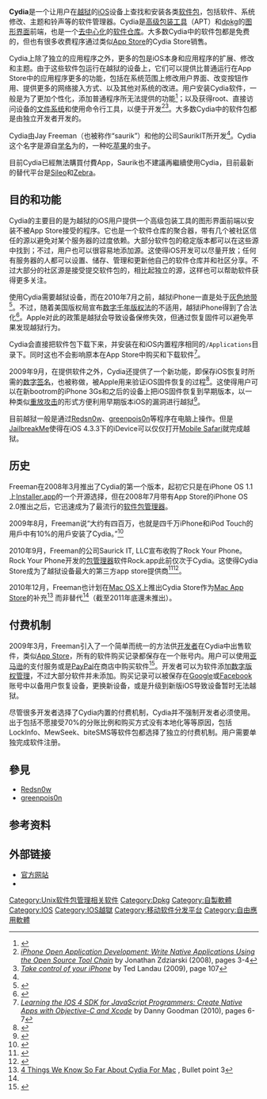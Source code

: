 {{noteTA|G1=IT}}
{{Infobox Software
| name = Cydia
| logo = [[File:Cydia_logo.png|Cydia Logo]]
| screenshot = ScreenshotofCydia.jpg
| caption = Cydia Store的截图
| developer = [[傑·弗里曼|傑·弗里曼]]（saurik）<ref name="SaurikHomepage">{{cite web |url=  http://www.saurik.com/ |title=  Saurik's Homepage |accessdate=  2010-08-04 |archive-date=  2012-07-31 |archive-url=  https://www.webcitation.org/69Yz4CPnh?url=http://www.saurik.com/ |dead-url=  no }}</ref>
| released = {{Start date and age|2008|02|28}}
| latest_release_version = 1.1.30
| latest_release_date = {{Start date and age|2017|2|16}}
| operating_system = [[iOS越狱|iOS越狱]]
| genre = [[软件包管理系统|软件包管理系统]]
| language = [[英语|英语]]、[[简体中文|简体中文]]、[[繁体中文|繁体中文]]<br/>[[西班牙语|西班牙语]]、[[希腊语|希腊语]]、[[德语|德语]]和[[荷兰语|荷兰语]]
| license = [[开放源代码|开放源代码]]
| website = https://cydia-app.com
}}
'''Cydia'''是一个让用户在[[iOS越獄|越狱]]的[[iOS|iOS]]设备上查找和安装各类[[软件包|软件包]]，包括软件、系统修改、主题和铃声等的软件管理器。Cydia是[[高级包装工具|高级包装工具]]（APT）和[[dpkg|dpkg]]的[[图形界面|图形界面]]前端，也是一个[[去中心化|去中心化]]的[[软件仓库|软件仓库]]。大多数Cydia中的软件包都是免费的，但也有很多收费程序通过类似[[App_Store_(iOS)|App Store]]的Cydia Store销售。

Cydia上除了独立的应用程序之外，更多的包是iOS本身和应用程序的扩展、修改和主题。由于这些软件包运行在越狱的设备上，它们可以提供比普通运行在App Store中的应用程序更多的功能，包括在系统范围上修改用户界面、改变按钮作用、提供更多的网络接入方式、以及其他对系统的改进。用户安装Cydia软件，一般是为了更加个性化，添加普通程序所无法提供的功能<ref name="nytimes">{{cite web|url=http://www.nyties.com/2009/05/13/technology/13jailbreak.html?pagewanted=all |title=Unofficial Software Incurs Apple's Wrath |publisher=[[New_York_Times|New York Times]] |date=2009-05-12}}</ref>；以及获得root、直接访问设备的[[文件系统|文件系统]]和使用命令行工具，以便于开发<ref>[http://books.google.com/books?id=fkXvibFJrpIC&lpg=PA3&dq=cydia%20-pomonella%20-moth&pg=PA3#v=onepage&q&f=false ''iPhone Open Application Development: Write Native Applications Using the Open Source Tool Chain''] {{Wayback|url=http://books.google.com/books?id=fkXvibFJrpIC&lpg=PA3&dq=cydia%20-pomonella%20-moth&pg=PA3#v=onepage&q&f=false |date=20130602222817 }} by Jonathan Zdziarski (2008), pages 3-4</ref><ref>[http://books.google.com/books?id=GiOVkVS4XZkC&lpg=PA109&dq=cydia%20iphone&pg=PA107#v=onepage&q&f=false ''Take control of your iPhone''] {{Wayback|url=http://books.google.com/books?id=GiOVkVS4XZkC&lpg=PA109&dq=cydia%20iphone&pg=PA107#v=onepage&q&f=false |date=20130602232101 }} by Ted Landau (2009), page 107</ref>。大多数Cydia中的软件包都是由独立开发者开发的。

Cydia由Jay Freeman（也被称作“saurik”）和他的公司SaurikIT所开发<ref name="SaurikHomepage"/>。Cydia这个名字是源自[[学名|学名]]为{{lang|la|Cydia pomonella}}的{{link-en|苹果小卷蛾|Codling Moth}}，一种吃[[苹果|苹果]]的虫子。

目前Cydia已經無法購買付費App，Saurik也不建議再繼續使用Cydia，目前最新的替代平台是[[Sileo|Sileo]]和[[Zebra|Zebra]]。

== 目的和功能 ==
Cydia的主要目的是为越狱的iOS用户提供一个高级包装工具的图形界面前端以安装不被App Store接受的程序。它也是一个软件仓库的聚合器，带有几个被社区信任的源以避免对某个服务器的过度依赖。大部分软件包的稳定版本都可以在这些源中找到；不过，用户也可以很容易地添加源。这使得iOS开发可以尽量开放；任何有服务器的人都可以设置、储存、管理和更新他自己的软件仓库并和社区分享。不过大部分的社区源是接受提交软件包的，相比起独立的源，这样也可以帮助软件获得更多关注。

使用Cydia需要越狱设备，而在2010年7月之前，越狱iPhone一直是处于[[灰色地带|灰色地带]]<ref>{{cite web |url=http://www.wired.com/gadgetlab/2009/11/jailbreak-community/ |title=Jailbreakers Battle Apple for Control of iPhone |publisher=[[Wired|Wired]] |date=2009-11-12 |accessdate=2011-07-28 |archive-date=2011-07-26 |archive-url=https://web.archive.org/web/20110726062817/http://www.wired.com/gadgetlab/2009/11/jailbreak-community/ |dead-url=no }}</ref>。不过，随着美国版权局宣布[[数字千年版权法|数字千年版权法]]的不适用，越狱iPhone得到了合法化<ref>{{cite web|url=http://www.wired.com/threatlevel/2010/07/feds-ok-iphone-jailbreaking/|publisher=Wired's Threat Level blog|accessdate=2011-01-18|title=U.S. Declares iPhone Jailbreaking Legal, Over Apple’s Objections|archive-date=2011-01-14|archive-url=https://web.archive.org/web/20110114214038/http://www.wired.com/threatlevel/2010/07/feds-ok-iphone-jailbreaking/|dead-url=no}}</ref>。Apple对此的政策是越狱会导致设备保修失效，但通过恢复固件可以避免苹果发现越狱行为。

Cydia会直接把软件包下载下来，并安装在和iOS内置程序相同的<code>/Applications</code>目录下。同时这也不会影响原本在App Store中购买和下载软件<ref>[http://books.google.com/books?id=a09NMFdA6m0C&lpg=PA7&pg=PA6#v=onepage&q&f=false ''Learning the IOS 4 SDK for JavaScript Programmers: Create Native Apps with Objective-C and Xcode''] {{Wayback|url=http://books.google.com/books?id=a09NMFdA6m0C&lpg=PA7&pg=PA6#v=onepage&q&f=false |date=20130606224028 }} by Danny Goodman (2010), pages 6-7</ref>。

2009年9月，在提供软件之外，Cydia还提供了一个新功能，即保存iOS恢复时所需的[[数字签名|数字签名]]，也被称做{{link-en|SHSH|SHSH blob}}，被Apple用来验证iOS固件恢复的过程<ref>{{cite web|url=http://iphonehelp.in/2009/09/15/saurik-new-duplicate-server-bluffs-itunes-you-can-downgrade-to-lower-firmware-version/|title=Saurik New duplicate server bluffs iTunes: You can downgrade to lower firmware version|publisher=iPhonehelp.in|date=2009-09-15|accessdate=2011-07-28|archive-date=2011-07-21|archive-url=https://web.archive.org/web/20110721162558/http://iphonehelp.in/2009/09/15/saurik-new-duplicate-server-bluffs-itunes-you-can-downgrade-to-lower-firmware-version/|dead-url=no}}</ref>。这使得用户可以在新bootrom的iPhone 3Gs和之后的设备上把iOS固件恢复到早期版本，以一种类似[[重放攻击|重放攻击]]的形式方便利用早期版本iOS的漏洞进行越狱<ref name="saurik">{{cite web|url=http://www.saurik.com/id/12|publisher=Saurik.com|accessdate=2010-07-28|title=Caching Apple's Signature Server|archive-date=2010-12-05|archive-url=https://web.archive.org/web/20101205042030/http://www.saurik.com/id/12|dead-url=no}}</ref>。

目前越狱一般是通过[[Redsn0w|Redsn0w]]、[[greenpois0n|greenpois0n]]等程序在电脑上操作。但是[[JailbreakMe|JailbreakMe]]使得在iOS 4.3.3下的iDevice可以仅仅打开[[Safari|Mobile Safari]]就完成越狱。

== 历史 ==
Freeman在2008年3月推出了Cydia的第一个版本，起初它只是在iPhone OS 1.1上[[Installer.app|Installer.app]]的一个开源选择，但在2008年7月带有App Store的iPhone OS 2.0推出之后，它迅速成为了最流行的[[软件包管理器|软件包管理器]]。

2009年8月，Freeman说“大约有四百万，也就是四千万iPhone和iPod Touch的用戶中有10%的用戶安装了Cydia。”<ref>{{cite web |url=http://www.wired.com/gadgetlab/2009/08/cydia-app-store/ |title=Rejected By Apple, iPhone Developers Go Underground |publisher=[[Wired|Wired]] |date=2009-08-06 |accessdate=2011-07-28 |archive-date=2011-07-20 |archive-url=https://web.archive.org/web/20110720075145/http://www.wired.com/gadgetlab/2009/08/cydia-app-store |dead-url=no }}</ref>

2010年9月，Freeman的公司Saurick IT, LLC宣布收购了Rock Your Phone。Rock Your Phone开发的[[包管理器|包管理器]]软件Rock.app此前仅次于Cydia。这使得Cydia Store成为了越狱设备最大的第三方app store提供商<ref>{{cite web |url=http://www.tuaw.com/2010/09/11/alliance-of-the-jailbreakers-cydia-acquires-rock/ |title=Alliance of the jailbreakers: Cydia acquires Rock |date=2010-09-11 |publisher=TUAW |accessdate=2011-07-28 |archive-date=2011-05-11 |archive-url=https://web.archive.org/web/20110511075343/http://www.tuaw.com/2010/09/11/alliance-of-the-jailbreakers-cydia-acquires-rock/ |dead-url=no }}</ref><ref name="merger">{{cite web|author=saurik|url=http://cydia.saurik.com/faq/merger.html|title=Cydia += Rock Your Phone?|publisher=Cydia|accessdate=2011-07-28|archive-date=2011-03-10|archive-url=https://web.archive.org/web/20110310120624/http://cydia.saurik.com/faq/merger.html|dead-url=no}}</ref>。

2010年12月，Freeman也计划在[[Mac_OS_X|Mac OS X]]上推出Cydia Store作为[[Mac_App_Store|Mac App Store]]的补充<ref>[http://www.ismashphone.com/2010/12/things-we-know-so-far-about-cydia-for-mac.html/ 4 Things We Know So Far About Cydia For Mac] {{Wayback|url=http://www.ismashphone.com/2010/12/things-we-know-so-far-about-cydia-for-mac.html/ |date=20110713141544 }}, Bullet point 3</ref> 而非替代<ref name="OSX"/>（截至2011年底還未推出）。

== 付费机制 ==
2009年3月，Freeman引入了一个简单而统一的方法供[[软件设计师|开发者]]在Cydia中出售软件，类似[[App_Store|App Store]]，所有的软件购买记录都保存在一个账号内。用户可以使用[[亞馬遜公司|亚马逊]]的支付服务或是[[PayPal|PayPal]]在商店中购买软件<ref>{{cite web |url=http://www.tuaw.com/2009/03/09/cydia-store-now-open-for-jailbreak-app-sales/ |title=Cydia Store now open for jailbreak app sales |accessdate=2009-08-02 |publisher=TUAW |archive-date=2009-09-12 |archive-url=https://web.archive.org/web/20090912141325/http://www.tuaw.com/2009/03/09/cydia-store-now-open-for-jailbreak-app-sales/ |dead-url=no }}</ref>。开发者可以为软件添加[[数字版权管理|数字版权管理]]，不过大部分软件并未添加。购买记录可以被保存在[[Google|Google]]或[[Facebook|Facebook]]账号中以备用户恢复设备，更换新设备，或是升级到新版iOS导致设备暂时无法越狱。

尽管很多开发者选择了Cydia内置的付费机制，Cydia并不强制开发者必须使用。出于包括不愿接受70%的分账比例和购买方式没有本地化等等原因，包括LockInfo、MewSeek、biteSMS等软件包都选择了独立的付费机制。用户需要单独完成软件注册。

== 參見 ==

* [[Redsn0w|Redsn0w]]
* [[greenpois0n|greenpois0n]]

== 参考资料 ==
{{Reflist|2}}

== 外部链接 ==
*[https://cydia-app.com/ 官方网站]{{Wayback|url=https://cydia-app.com/ |date=20200308013318 }}
*{{Twitter|saurik|Jay Freemen}}

{{软件包管理系统}}

[[Category:Unix软件包管理相关软件|Category:Unix软件包管理相关软件]]
[[Category:Dpkg|Category:Dpkg]]
[[Category:自製軟體|Category:自製軟體]]
[[Category:IOS|Category:IOS]]
[[Category:IOS越獄|Category:IOS越獄]]
[[Category:移动软件分发平台|Category:移动软件分发平台]]
[[Category:自由應用軟體|Category:自由應用軟體]]
